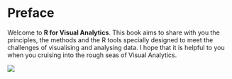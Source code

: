 # Preface {.unnumbered}

Welcome to **R for Visual Analytics**. This book aims to share with you the principles, the methods and the R tools specially designed to meet the challenges of visualising and analysing data. I hope that it is helpful to you when you cruising into the rough seas of Visual Analytics.

![](R4VA.png)
